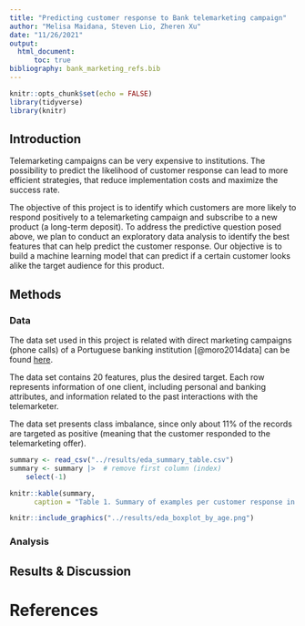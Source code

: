 ```yaml
---
title: "Predicting customer response to Bank telemarketing campaign"
author: "Melisa Maidana, Steven Lio, Zheren Xu"
date: "11/26/2021"
output: 
  html_document:
      toc: true
bibliography: bank_marketing_refs.bib
---
```


```r
knitr::opts_chunk$set(echo = FALSE)
library(tidyverse)
library(knitr)
```

## Introduction

Telemarketing campaigns can be very expensive to institutions. 
The possibility to predict the likelihood of customer response can lead to more efficient strategies, 
that reduce implementation costs and maximize the success rate.

The objective of this project is to identify which customers are more likely 
to respond positively to a telemarketing campaign and subscribe to a new product (a long-term deposit). 
To address the predictive question posed above, we plan to conduct an exploratory data analysis 
to identify the best features that can help predict the customer response. 
Our objective is to build a machine learning model that can predict if a certain customer 
looks alike the target audience for this product.

## Methods

### Data

The data set used in this project is related with direct marketing campaigns (phone calls) of a Portuguese banking institution [@moro2014data] can be found [here](http://archive.ics.uci.edu/ml/machine-learning-databases/00222/bank-additional.zip).

The data set contains 20 features, plus the desired target. 
Each row represents information of one client, including personal and banking attributes, 
and information related to the past interactions with the telemarketer.

The data set presents class imbalance, since only about 11% of the records are targeted as positive
(meaning that the customer responded to the telemarketing offer).

```r
summary <- read_csv("../results/eda_summary_table.csv")
summary <- summary |>  # remove first column (index)
    select(-1) 
```

```r
knitr::kable(summary, 
      caption = "Table 1. Summary of examples per customer response in the dataset. Class imbalance is observed. ")
```

```r
knitr::include_graphics("../results/eda_boxplot_by_age.png")
```

### Analysis

## Results & Discussion

# References
